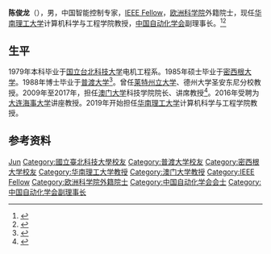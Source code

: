 '''陈俊龙'''（{{bd|1959年|7月|catIdx=Chen}}），男，中国智能控制专家，[[IEEE_Fellow|IEEE Fellow]]，[[欧洲科学院|欧洲科学院]]外籍院士，现任[[华南理工大学|华南理工大学]]计算机科学与工程学院教授，[[中国自动化学会|中国自动化学会]]副理事长。<ref>{{Cite web|title=华南理工陈俊龙教授当选顶级期刊IEEE Transactions on Cybernetics主编|url=http://admission.scut.edu.cn/2020/0125/c17701a362159/page.htm|accessdate=2021-03-31|work=华南理工大学}}</ref><ref>{{Cite web|title=Chen Philip|url=https://www.ae-info.org/ae/Member/Chen_Philip|accessdate=2021-03-31|work=Academy of Europe}}</ref>

== 生平 ==
1979年本科毕业于[[国立台北科技大学|国立台北科技大学]]电机工程系。1985年硕士毕业于[[密西根大学|密西根大学]]。1988年博士毕业于[[普渡大学|普渡大学]]<ref>{{cite web |title=Dr. C.L. Philip Chen |url=https://engineering.purdue.edu/ECE/Alums/OECE/2016/chen.html |publisher=Purdue University}}</ref>。曾任[[莱特州立大学|莱特州立大学]]、德州大学圣安东尼分校教授。2009年至2017年，担任[[澳门大学|澳门大学]]科技学院院长、讲席教授<ref>{{cite web |author=朱汉斌 |title=陈俊龙：最重要的并非发表成果 |url=https://news.sciencenet.cn/sbhtmlnews/2021/11/366545.shtm |publisher=中国科学报 |date=2021-11-16}}</ref>。2016年受聘为[[大连海事大学|大连海事大学]]讲座教授。2019年开始担任[[华南理工大学|华南理工大学]]计算机科学与工程学院教授。

== 参考资料 ==
{{reflist}}

{{中国自动化学会会士}}
{{中国自动化学会第十届理事会}}
{{中国自动化学会第十一届理事会}}
{{Authority control}}
{{DEFAULTSORT:Chen陈}}
[[Category:陈姓|Jun]]
[[Category:國立臺北科技大學校友|Category:國立臺北科技大學校友]]
[[Category:普渡大学校友|Category:普渡大学校友]]
[[Category:密西根大学校友|Category:密西根大学校友]]
[[Category:华南理工大学教授|Category:华南理工大学教授]]
[[Category:澳门大学教授|Category:澳门大学教授]]
[[Category:IEEE_Fellow|Category:IEEE Fellow]]
[[Category:欧洲科学院外籍院士|Category:欧洲科学院外籍院士]]
[[Category:中国自动化学会会士|Category:中国自动化学会会士]]
[[Category:中国自动化学会副理事长|Category:中国自动化学会副理事长]]
{{中国人物小作品}}